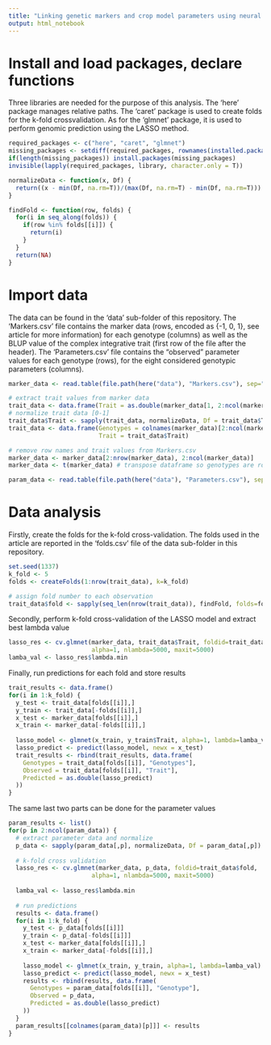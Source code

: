 ```yaml
---
title: "Linking genetic markers and crop model parameters using neural networks to enhance Genomic Prediction of integrative traits"
output: html_notebook
---
```



# Install and load packages, declare functions

Three libraries are needed for the purpose of this analysis. The 'here' package manages relative paths. The 'caret' package is used to create folds for the k-fold crossvalidation. As for the 'glmnet' package, it is used to perform genomic prediction using the LASSO method.
```r
required_packages <- c("here", "caret", "glmnet")
missing_packages <- setdiff(required_packages, rownames(installed.packages()))
if(length(missing_packages)) install.packages(missing_packages)
invisible(lapply(required_packages, library, character.only = T))

normalizeData <- function(x, Df) {
  return((x - min(Df, na.rm=T))/(max(Df, na.rm=T) - min(Df, na.rm=T)))
}

findFold <- function(row, folds) {
  for(i in seq_along(folds)) {
    if(row %in% folds[[i]]) {
      return(i)
    }
  }
  return(NA)
}
```


# Import data

The data can be found in the 'data' sub-folder of this repository. 
The 'Markers.csv' file contains the marker data (rows, encoded as {-1, 0, 1}, see article for more information) for each genotype (columns) as well as the BLUP value of the complex integrative trait (first row of the file after the header).
The 'Parameters.csv' file contains the "observed" parameter values for each genotype (rows), for the eight considered genotypic parameters (columns). 
```r
marker_data <- read.table(file.path(here("data"), "Markers.csv"), sep=",", header=T)

# extract trait values from marker data
trait_data <- data.frame(Trait = as.double(marker_data[1, 2:ncol(marker_data)]))
# normalize trait data [0-1]
trait_data$Trait <- sapply(trait_data, normalizeData, Df = trait_data$Trait)
trait_data <- data.frame(Genotypes = colnames(marker_data)[2:ncol(marker_data)],
                         Trait = trait_data$Trait)

# remove row names and trait values from Markers.csv
marker_data <- marker_data[2:nrow(marker_data), 2:ncol(marker_data)] 
marker_data <- t(marker_data) # transpose dataframe so genotypes are rows and markers are cols

param_data <- read.table(file.path(here("data"), "Parameters.csv"), sep=",", header=T)
```


# Data analysis

Firstly, create the folds for the k-fold cross-validation. The folds used in the article are reported in the 'folds.csv' file of the data sub-folder in this repository.
```r
set.seed(1337)
k_fold <- 5
folds <- createFolds(1:nrow(trait_data), k=k_fold)

# assign fold number to each observation
trait_data$fold <- sapply(seq_len(nrow(trait_data)), findFold, folds=folds)
```

Secondly, perform k-fold cross-validation of the LASSO model and extract best lambda value
```r
lasso_res <- cv.glmnet(marker_data, trait_data$Trait, foldid=trait_data$fold, 
                       alpha=1, nlambda=5000, maxit=5000)
lamba_val <- lasso_res$lambda.min
```

Finally, run predictions for each fold and store results
```r
trait_results <- data.frame()
for(i in 1:k_fold) {
  y_test <- trait_data[folds[[i]],]
  y_train <- trait_data[-folds[[i]],]
  x_test <- marker_data[folds[[i]],]
  x_train <- marker_data[-folds[[i]],]
  
  lasso_model <- glmnet(x_train, y_train$Trait, alpha=1, lambda=lamba_val)
  lasso_predict <- predict(lasso_model, newx = x_test)
  trait_results <- rbind(trait_results, data.frame(
    Genotypes = trait_data[folds[[i]], "Genotypes"],
    Observed = trait_data[folds[[i]], "Trait"],
    Predicted = as.double(lasso_predict)
  ))
}
```

The same last two parts can be done for the parameter values
```r
param_results <- list()
for(p in 2:ncol(param_data)) {
  # extract parameter data and normalize
  p_data <- sapply(param_data[,p], normalizeData, Df = param_data[,p])
  
  # k-fold cross validation
  lasso_res <- cv.glmnet(marker_data, p_data, foldid=trait_data$fold, 
                       alpha=1, nlambda=5000, maxit=5000)
  
  lamba_val <- lasso_res$lambda.min
  
  # run predictions
  results <- data.frame()
  for(i in 1:k_fold) {
    y_test <- p_data[folds[[i]]]
    y_train <- p_data[-folds[[i]]]
    x_test <- marker_data[folds[[i]],]
    x_train <- marker_data[-folds[[i]],]
    
    lasso_model <- glmnet(x_train, y_train, alpha=1, lambda=lamba_val)
    lasso_predict <- predict(lasso_model, newx = x_test)
    results <- rbind(results, data.frame(
      Genotypes = param_data[folds[[i]], "Genotype"],
      Observed = p_data,
      Predicted = as.double(lasso_predict)
    ))
  }
  param_results[[colnames(param_data)[p]]] <- results
}
```